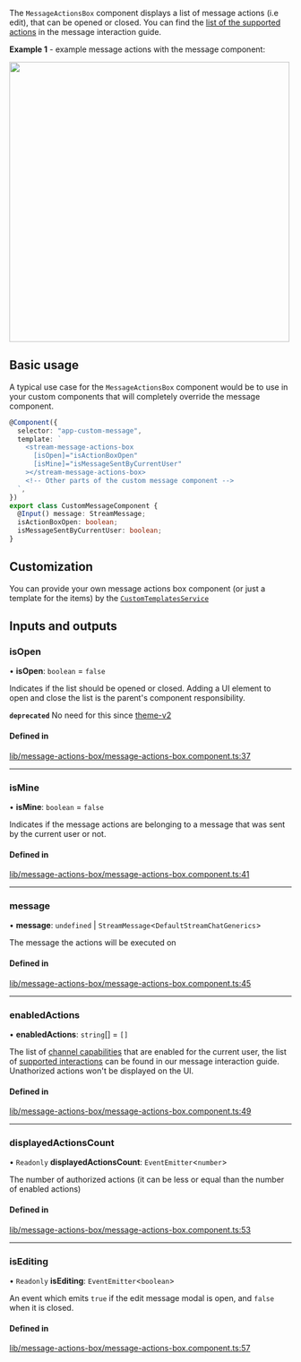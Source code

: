 
The `MessageActionsBox` component displays a list of message actions (i.e edit), that can be opened or closed. You can find the [list of the supported actions](../concepts/message-interactions.mdx) in the message interaction guide.

**Example 1** - example message actions with the message component:

<img src={MessageActionsScreenshot} width="500" />

## Basic usage

A typical use case for the `MessageActionsBox` component would be to use in your custom components that will completely override the message component.

```typescript
@Component({
  selector: "app-custom-message",
  template: `
    <stream-message-actions-box
      [isOpen]="isActionBoxOpen"
      [isMine]="isMessageSentByCurrentUser"
    ></stream-message-actions-box>
    <!-- Other parts of the custom message component -->
  `,
})
export class CustomMessageComponent {
  @Input() message: StreamMessage;
  isActionBoxOpen: boolean;
  isMessageSentByCurrentUser: boolean;
}
```

## Customization

You can provide your own message actions box component (or just a template for the items) by the [`CustomTemplatesService`](../services/CustomTemplatesService.mdx)

[//]: # "Start of generated content"
## Inputs and outputs 


### isOpen

• **isOpen**: `boolean` = `false`

Indicates if the list should be opened or closed. Adding a UI element to open and close the list is the parent's component responsibility.

**`deprecated`** No need for this since [theme-v2](../theming/introduction.mdx)

#### Defined in

[lib/message-actions-box/message-actions-box.component.ts:37](https://github.com/GetStream/stream-chat-angular/blob/0240d74/projects/stream-chat-angular/src/lib/message-actions-box/message-actions-box.component.ts#L37)

___

### isMine

• **isMine**: `boolean` = `false`

Indicates if the message actions are belonging to a message that was sent by the current user or not.

#### Defined in

[lib/message-actions-box/message-actions-box.component.ts:41](https://github.com/GetStream/stream-chat-angular/blob/0240d74/projects/stream-chat-angular/src/lib/message-actions-box/message-actions-box.component.ts#L41)

___

### message

• **message**: `undefined` \| `StreamMessage`<`DefaultStreamChatGenerics`\>

The message the actions will be executed on

#### Defined in

[lib/message-actions-box/message-actions-box.component.ts:45](https://github.com/GetStream/stream-chat-angular/blob/0240d74/projects/stream-chat-angular/src/lib/message-actions-box/message-actions-box.component.ts#L45)

___

### enabledActions

• **enabledActions**: `string`[] = `[]`

The list of [channel capabilities](https://getstream.io/chat/docs/javascript/channel_capabilities/?language=javascript) that are enabled for the current user, the list of [supported interactions](../concepts/message-interactions.mdx) can be found in our message interaction guide. Unathorized actions won't be displayed on the UI.

#### Defined in

[lib/message-actions-box/message-actions-box.component.ts:49](https://github.com/GetStream/stream-chat-angular/blob/0240d74/projects/stream-chat-angular/src/lib/message-actions-box/message-actions-box.component.ts#L49)

___

### displayedActionsCount

• `Readonly` **displayedActionsCount**: `EventEmitter`<`number`\>

The number of authorized actions (it can be less or equal than the number of enabled actions)

#### Defined in

[lib/message-actions-box/message-actions-box.component.ts:53](https://github.com/GetStream/stream-chat-angular/blob/0240d74/projects/stream-chat-angular/src/lib/message-actions-box/message-actions-box.component.ts#L53)

___

### isEditing

• `Readonly` **isEditing**: `EventEmitter`<`boolean`\>

An event which emits `true` if the edit message modal is open, and `false` when it is closed.

#### Defined in

[lib/message-actions-box/message-actions-box.component.ts:57](https://github.com/GetStream/stream-chat-angular/blob/0240d74/projects/stream-chat-angular/src/lib/message-actions-box/message-actions-box.component.ts#L57)

[//]: # "End of generated content"
